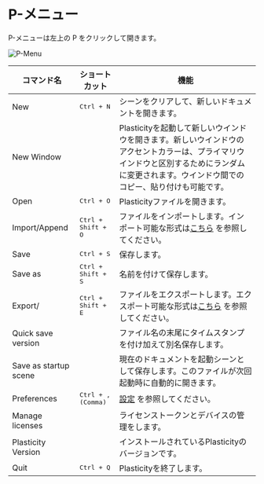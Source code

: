 # P-メニュー

P-メニューは左上の P をクリックして開きます。

![P-Menu](/img/file-menu.png)

| コマンド名            | ショートカット              | 機能                                                                                                                                                                                           |
| --------------------- | --------------------------- | ---------------------------------------------------------------------------------------------------------------------------------------------------------------------------------------------- |
| New                   | <kbd>Ctrl + N</kbd>         | シーンをクリアして、新しいドキュメントを開きます。                                                                                                                                             |
| New Window            |                             | Plasticityを起動して新しいウインドウを開きます。新しいウインドウのアクセントカラーは、プライマリウインドウと区別するためにランダムに変更されます。ウインドウ間でのコピー、貼り付けも可能です。 |
| Open                  | <kbd>Ctrl + O</kbd>         | Plasticityファイルを開きます。                                                                                                                                                                 |
| Import/Append         | <kbd>Ctrl + Shift + O</kbd> | ファイルをインポートします。インポート可能な形式は[こちら](import-export#file-import) を参照してください。                                                                                   |
| Save                  | <kbd>Ctrl + S</kbd>         | 保存します。                                                                                                                                                                                   |
| Save as               | <kbd>Ctrl + Shift + S</kbd> | 名前を付けて保存します。                                                                                                                                                                       |
| Export/               | <kbd>Ctrl + Shift + E</kbd> | ファイルをエクスポートします。エクスポート可能な形式は[こちら](import-export#file-export) を参照してください。                                                                               |
| Quick save version    |                             | ファイル名の末尾にタイムスタンプを付け加えて別名保存します。                                                                                                                                   |
| Save as startup scene |                             | 現在のドキュメントを起動シーンとして保存します。このファイルが次回起動時に自動的に開きます。                                                                                                   |
| Preferences           | <kbd>Ctrl + , (Comma)</kbd> | [設定](preferences) を参照してください。                                                                                                                                                     |
| Manage licenses       |                             | ライセンストークンとデバイスの管理をします。                                                                                                                                                   |
| Plasticity Version    |                             | インストールされているPlasticityのバージョンです。                                                                                                                                             |
| Quit                  | <kbd>Ctrl + Q</kbd>         | Plasticityを終了します。                                                                                                                                                                       |
